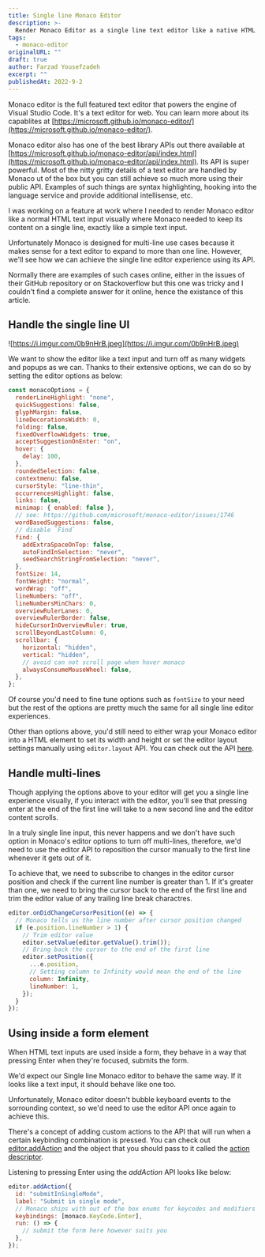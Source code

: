 ```yaml
---
title: Single line Monaco Editor
description: >-
  Render Monaco Editor as a single line text editor like a native HTML text input
tags:
  - monaco-editor
originalURL: ""
draft: true
author: Farzad Yousefzadeh
excerpt: ""
publishedAt: 2022-9-2
---
```


Monaco editor is the full featured text editor that powers the engine of Visual Studio Code. It's a text editor for web. You can learn more about its capablites at [https://microsoft.github.io/monaco-editor/](https://microsoft.github.io/monaco-editor/).

Monaco editor also has one of the best library APIs out there available at [https://microsoft.github.io/monaco-editor/api/index.html](https://microsoft.github.io/monaco-editor/api/index.html). Its API is super powerful. Most of the nitty gritty details of a text editor are handled by Monaco ut of the box but you can still achieve so much more using their public API. Examples of such things are syntax highlighting, hooking into the language service and provide additional intellisense, etc.

I was working on a feature at work where I needed to render Monaco editor like a normal HTML text input visually where Monaco needed to keep its content on a single line, exactly like a simple text input.

Unfortunately Monaco is designed for multi-line use cases because it makes sense for a text editor to expand to more than one line. However, we'll see how we can achieve the single line editor experience using its API.

Normally there are examples of such cases online, either in the issues of their GitHub repository or on Stackoverflow but this one was tricky and I couldn't find a complete answer for it online, hence the existance of this article.

## Handle the single line UI

![https://i.imgur.com/0b9nHrB.jpeg](https://i.imgur.com/0b9nHrB.jpeg)

We want to show the editor like a text input and turn off as many widgets and popups as we can. Thanks to their extensive options, we can do so by setting the editor options as below:

```js
const monacoOptions = {
  renderLineHighlight: "none",
  quickSuggestions: false,
  glyphMargin: false,
  lineDecorationsWidth: 0,
  folding: false,
  fixedOverflowWidgets: true,
  acceptSuggestionOnEnter: "on",
  hover: {
    delay: 100,
  },
  roundedSelection: false,
  contextmenu: false,
  cursorStyle: "line-thin",
  occurrencesHighlight: false,
  links: false,
  minimap: { enabled: false },
  // see: https://github.com/microsoft/monaco-editor/issues/1746
  wordBasedSuggestions: false,
  // disable `Find`
  find: {
    addExtraSpaceOnTop: false,
    autoFindInSelection: "never",
    seedSearchStringFromSelection: "never",
  },
  fontSize: 14,
  fontWeight: "normal",
  wordWrap: "off",
  lineNumbers: "off",
  lineNumbersMinChars: 0,
  overviewRulerLanes: 0,
  overviewRulerBorder: false,
  hideCursorInOverviewRuler: true,
  scrollBeyondLastColumn: 0,
  scrollbar: {
    horizontal: "hidden",
    vertical: "hidden",
    // avoid can not scroll page when hover monaco
    alwaysConsumeMouseWheel: false,
  },
};
```

Of course you'd need to fine tune options such as `fontSize` to your need but the rest of the options are pretty much the same for all single line editor experiences.

Other than options above, you'd still need to either wrap your Monaco editor into a HTML element to set its width and height or set the editor layout settings manually using `editor.layout` API. You can check out the API [here](https://microsoft.github.io/monaco-editor/api/interfaces/monaco.editor.IEditor.html#layout).

## Handle multi-lines

Though applying the options above to your editor will get you a single line experience visually, if you interact with the editor, you'll see that pressing enter at the end of the first line will take to a new second line and the editor content scrolls.

In a truly single line input, this never happens and we don't have such option in Monaco's editor options to turn off multi-lines, therefore, we'd need to use the editor API to reposition the cursor manually to the first line whenever it gets out of it.

To achieve that, we need to subscribe to changes in the editor cursor position and check if the current line number is greater than 1. If it's greater than one, we need to bring the cursor back to the end of the first line and trim the editor value of any trailing line break charactres.

```js
editor.onDidChangeCursorPosition((e) => {
  // Monaco tells us the line number after cursor position changed
  if (e.position.lineNumber > 1) {
    // Trim editor value
    editor.setValue(editor.getValue().trim());
    // Bring back the cursor to the end of the first line
    editor.setPosition({
      ...e.position,
      // Setting column to Infinity would mean the end of the line
      column: Infinity,
      lineNumber: 1,
    });
  }
});
```

## Using inside a form element

When HTML text inputs are used inside a form, they behave in a way that pressing Enter when they're focused, submits the form.

We'd expect our Single line Monaco editor to behave the same way. If it looks like a text input, it should behave like one too.

Unfortunately, Monaco editor doesn't bubble keyboard events to the sorrounding context, so we'd need to use the editor API once again to achieve this.

There's a concept of adding custom actions to the API that will run when a certain keybinding combination is pressed. You can check out [editor.addAction](https://microsoft.github.io/monaco-editor/api/interfaces/monaco.editor.IStandaloneCodeEditor.html#addAction) and the object that you should pass to it called the [action descriptor](https://microsoft.github.io/monaco-editor/api/interfaces/monaco.editor.IActionDescriptor.html).

Listening to pressing Enter using the _addAction_ API looks like below:

```js
editor.addAction({
  id: "submitInSingleMode",
  label: "Submit in single mode",
  // Monaco ships with out of the box enums for keycodes and modifiers
  keybindings: [monaco.KeyCode.Enter],
  run: () => {
    // submit the form here however suits you
  },
});
```
